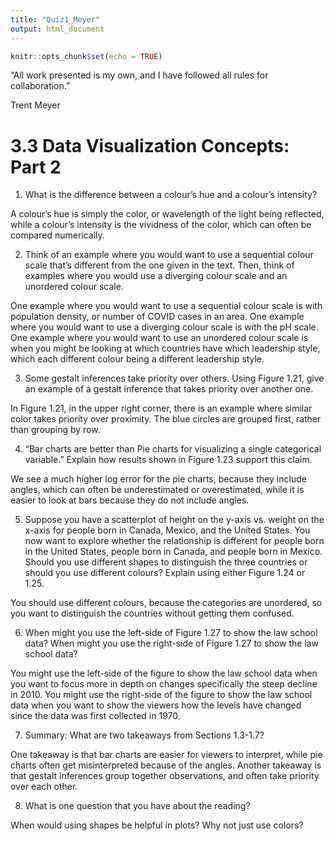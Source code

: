 ```yaml
---
title: "Quiz1_Meyer"
output: html_document
---
```


```r
knitr::opts_chunk$set(echo = TRUE)
```

“All work presented is my own, and I have followed all rules for collaboration.”

Trent Meyer

# 3.3 Data Visualization Concepts: Part 2

1. What is the difference between a colour’s hue and a colour’s intensity?

A colour's hue is simply the color, or wavelength of the light being reflected, while a colour's intensity is the vividness of the color, which can often be compared numerically.

2. Think of an example where you would want to use a sequential colour scale that’s different from the one given in the text. Then, think of examples where you would use a diverging colour scale and an unordered colour scale.

One example where you would want to use a sequential colour scale is with population density, or number of COVID cases in an area. One example where you would want to use a diverging colour scale is with the pH scale. One example where you would want to use an unordered colour scale is when you might be looking at which countries have which leadership style, which each different colour being a different leadership style.

3. Some gestalt inferences take priority over others. Using Figure 1.21, give an example of a gestalt inference that takes priority over another one.

In Figure 1.21, in the upper right corner, there is an example where similar color takes priority over proximity. The blue circles are grouped first, rather than grouping by row.

4. “Bar charts are better than Pie charts for visualizing a single categorical variable.” Explain how results shown in Figure 1.23 support this claim.

We see a much higher log error for the pie charts, because they include angles, which can often be underestimated or overestimated, while it is easier to look at bars because they do not include angles.

5. Suppose you have a scatterplot of height on the y-axis vs. weight on the x-axis for people born in Canada, Mexico, and the United States. You now want to explore whether the relationship is different for people born in the United States, people born in Canada, and people born in Mexico. Should you use different shapes to distinguish the three countries or should you use different colours? Explain using either Figure 1.24 or 1.25.

You should use different colours, because the categories are unordered, so you want to distinguish the countries without getting them confused.

6. When might you use the left-side of Figure 1.27 to show the law school data? When might you use the right-side of Figure 1.27 to show the law school data?

You might use the left-side of the figure to show the law school data when you want to focus more in depth on changes specifically the steep decline in 2010. You might use the right-side of the figure to show the law school data when you want to show the viewers how the levels have changed since the data was first collected in 1970.

7. Summary: What are two takeaways from Sections 1.3-1.7?

One takeaway is that bar charts are easier for viewers to interpret, while pie charts often get misinterpreted because of the angles. Another takeaway is that gestalt inferences group together observations, and often take priority over each other.

8. What is one question that you have about the reading?

When would using shapes be helpful in plots? Why not just use colors?